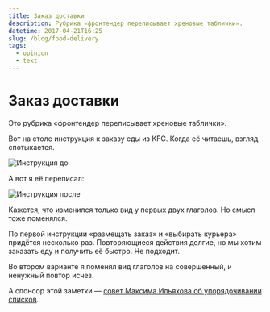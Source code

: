 ```yaml
---
title: Заказ доставки
description: Рубрика «фронтендер переписывает хреновые таблички».
datetime: 2017-04-21T16:25
slug: /blog/food-delivery
tags:
  - opinion
  - text
---
```


# Заказ доставки

Это рубрика «фронтендер переписывает хреновые таблички».

Вот на столе инструкция к заказу еды из KFC. Когда её читаешь, взгляд спотыкается.

![Инструкция до](/img/blog/kfc-1.jpg)

А вот я её переписал:

![Инструкция после](/img/blog/kfc-2.jpg)

Кажется, что изменился только вид у первых двух глаголов. Но смысл тоже поменялся.

По первой инструкции «размещать заказ» и «выбирать курьера» придётся несколько раз. Повторяющиеся действия долгие, но мы хотим заказать еду и получить её быстро. Не подходит.

Во втором варианте я поменял вид глаголов на совершенный, и ненужный повтор исчез.

А спонсор этой заметки — [совет Максима Ильяхова об упорядочивании списков](https://artgorbunov.ru/bb/soviet/20161211/).
